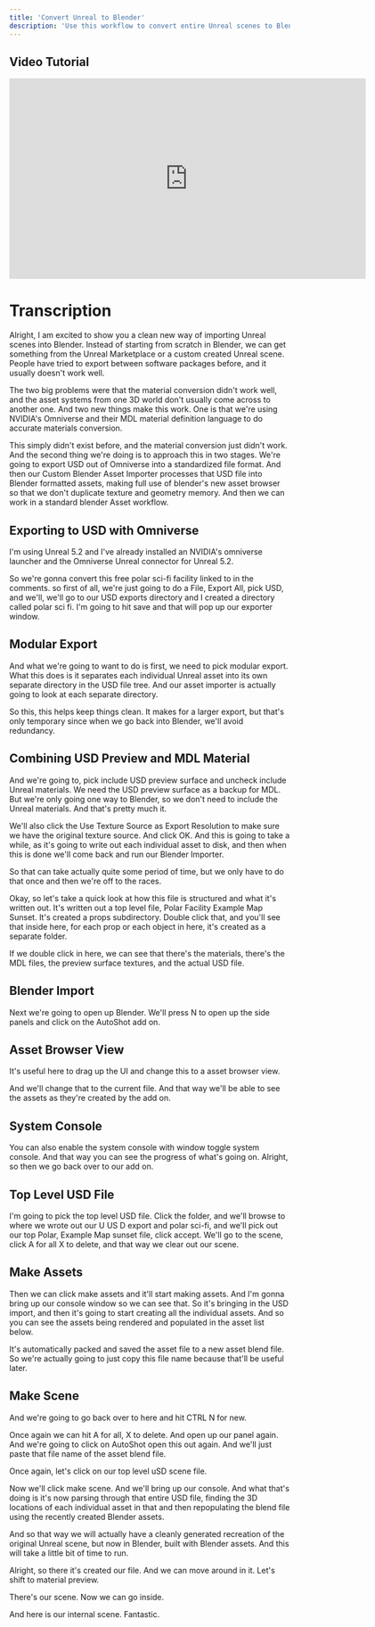 ```yaml
---
title: 'Convert Unreal to Blender'
description: 'Use this workflow to convert entire Unreal scenes to Blender, using USD and Blenders integrated asset system.'
---
```


## Video Tutorial

<iframe src="https://share.descript.com/embed/mAYZ5rQmckT" width="640" height="360" frameborder="0" allowfullscreen></iframe>

# Transcription

​​Alright, I am excited to show you a clean new way of importing Unreal scenes into Blender. Instead of starting from scratch in Blender, we can get something from the Unreal Marketplace or a custom created Unreal scene. People have tried to export between software packages before, and it usually doesn't work well.

The two big problems were that the material conversion didn't work well, and the asset systems from one 3D world don't usually come across to another one. And two new things make this work. One is that we're using NVIDIA's Omniverse and their MDL material definition language to do accurate materials conversion.

This simply didn't exist before, and the material conversion just didn't work. And the second thing we're doing is to approach this in two stages. We're going to export USD out of Omniverse into a standardized file format. And then our Custom Blender Asset Importer processes that USD file into Blender formatted assets, making full use of blender's new asset browser so that we don't duplicate texture and geometry memory. And then we can work in a standard blender Asset workflow. 


## Exporting to USD with Omniverse

I'm using Unreal 5.2 and I've already installed an NVIDIA's omniverse launcher and the Omniverse Unreal connector for Unreal 5.2.

So we're gonna convert this free polar sci-fi facility linked to in the comments. so first of all, we're just going to do a File, Export All, pick USD, and we'll, we'll go to our USD exports directory and I created a directory called polar sci fi. I'm going to hit save and that will pop up our exporter window.


## Modular Export

And what we're going to want to do is first, we need to pick modular export. What this does is it separates each individual Unreal asset into its own separate directory in the USD file tree. And our asset importer is actually going to look at each separate directory.

So this, this helps keep things clean. It makes for a larger export, but that's only temporary since when we go back into Blender, we'll avoid redundancy. 


## Combining USD Preview and MDL Material

And we're going to, pick include USD preview surface and uncheck include Unreal materials. We need the USD preview surface as a backup for MDL. But we're only going one way to Blender, so we don't need to include the Unreal materials. And that's pretty much it. 

We'll also click the Use Texture Source as Export Resolution to make sure we have the original texture source. And click OK. And this is going to take a while, as it's going to write out each individual asset to disk, and then when this is done we'll come back and run our Blender Importer.

So that can take actually quite some period of time, but we only have to do that once and then we're off to the races. 

Okay, so let's take a quick look at how this file is structured and what it's written out. It's written out a top level file, Polar Facility Example Map Sunset. It's created a props subdirectory. Double click that, and you'll see that inside here, for each prop or each object in here, it's created as a separate folder.

If we double click in here, we can see that there's the materials, there's the MDL files, the preview surface textures, and the actual USD file. 


## Blender Import

Next we're going to open up Blender. We'll press N to open up the side panels and click on the AutoShot add on.


## Asset Browser View

It's useful here to drag up the UI and change this to a asset browser view.

And we'll change that to the current file. And that way we'll be able to see the assets as they're created by the add on.


## System Console

You can also enable the system console with window toggle system console. And that way you can see the progress of what's going on. Alright, so then we go back over to our add on. 


## Top Level USD File

I'm going to pick the top level USD file. Click the folder, and we'll browse to where we wrote out our U US D export and polar sci-fi, and we'll pick out our top Polar, Example Map sunset file, click accept. We'll go to the scene, click A for all X to delete, and that way we clear out our scene.


## Make Assets

Then we can click make assets and it'll start making assets. And I'm gonna bring up our console window so we can see that. So it's bringing in the USD import, and then it's going to start creating all the individual assets. And so you can see the assets being rendered and populated in the asset list below.

It's automatically packed and saved the asset file to a new asset blend file. So we're actually going to just copy this file name because that'll be useful later. 


## Make Scene

And we're going to go back over to here and hit CTRL N for new.

Once again we can hit A for all, X to delete. And open up our panel again. And we're going to click on AutoShot open this out again. And we'll just paste that file name of the asset blend file. 

Once again, let's click on our top level uSD scene file.

Now we'll click make scene. And we'll bring up our console. And what that's doing is it's now parsing through that entire USD file, finding the 3D locations of each individual asset in that and then repopulating the blend file using the recently created Blender assets.

And so that way we will actually have a cleanly generated recreation of the original Unreal scene, but now in Blender, built with Blender assets. And this will take a little bit of time to run.

Alright, so there it's created our file. And we can move around in it. Let's shift to material preview.

There's our scene. Now we can go inside.

And here is our internal scene. Fantastic.

